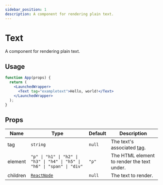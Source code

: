 ```yaml
---
sidebar_position: 1
description: A component for rendering plain text.
---
```


# Text

A component for rendering plain text.

## Usage

```jsx live
function App(props) {
  return (
    <LaunchedWrapper>
      <Text tag="exampletext">Hello, world!</Text>
    </LaunchedWrapper>
  );
}
```

## Props

| Name     | Type                                                                     | Default | Description                                                   |
| -------- | ------------------------------------------------------------------------ | ------- | ------------------------------------------------------------- |
| tag      | `string`                                                                 | `null`  | The text's associated [tag](/Get%20Started/concepts#tagging). |
| element  | `"p" \| "h1" \| "h2" \| "h3" \| "h4" \| "h5" \| "h6" \| "span" \| "div"` | `"p"`   | The HTML element to render the text under.                    |
| children | [`ReactNode`](https://react.dev/learn/typescript#typing-children)        | `null`  | The text to render.                                           |
